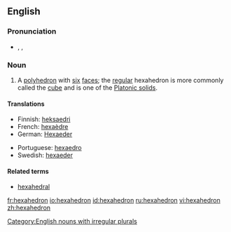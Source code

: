 {{wikipedia}}
==English==

===Pronunciation===
* {{enPR|hĕksəhē'drən}}, {{IPA|/hɛksəˈhiːdrən/}}, {{SAMPA|/hEks.@."hi.dr@n/}}

===Noun===
{{en-noun|pl2=hexahedra}}

# {{geometry}} A [[polyhedron]] with [[six]] [[face]]s; the [[regular]] hexahedron is more commonly called the [[cube]] and is one of the [[Platonic solid]]s.

====Translations====
<!--Note: add translations for "hexahedron" here, not for "cube"-->
{{top}}
* Finnish: [[heksaedri]]
* French: [[hexaèdre]] {{m}}
* German: [[Hexaeder]] {{n}}
{{mid}}
* Portuguese: [[hexaedro]] {{m}}
* Swedish: [[hexaeder]] {{c}}
{{bottom}}

====Related terms====
* [[hexahedral]]

[[Category:English nouns with irregular plurals]]

[[fr:hexahedron]]
[[io:hexahedron]]
[[id:hexahedron]]
[[ru:hexahedron]]
[[vi:hexahedron]]
[[zh:hexahedron]]